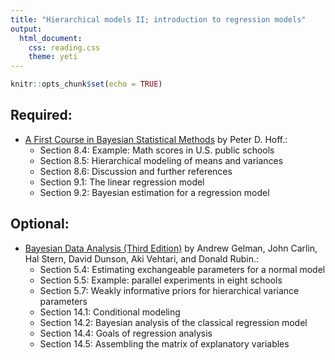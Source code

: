 ```yaml
---
title: "Hierarchical models II; introduction to regression models"
output: 
  html_document:
    css: reading.css
    theme: yeti
---
```


```r
knitr::opts_chunk$set(echo = TRUE)
```


## Required:

- [A First Course in Bayesian Statistical Methods](https://www.amazon.com/Bayesian-Statistical-Methods-Springer-Statistics/dp/0387922997) by Peter D. Hoff.:
    + Section 8.4: Example: Math scores in U.S. public schools
    + Section 8.5: Hierarchical modeling of means and variances
    + Section 8.6: Discussion and further references
    + Section 9.1: The linear regression model
    + Section 9.2: Bayesian estimation for a regression model
    

## Optional:

- [Bayesian Data Analysis (Third Edition)](http://www.amazon.com/Bayesian-Analysis-Chapman-Statistical-Science/dp/1439840954/) by Andrew Gelman, John Carlin, Hal Stern, David Dunson, Aki Vehtari, and Donald Rubin.:
    + Section 5.4: Estimating exchangeable parameters for a normal model
    + Section 5.5: Example: parallel experiments in eight schools
    + Section 5.7: Weakly informative priors for hierarchical variance parameters
    + Section 14.1: Conditional modeling
    + Section 14.2: Bayesian analysis of the classical regression model
    + Section 14.4: Goals of regression analysis
    + Section 14.5: Assembling the matrix of explanatory variables
    
    
